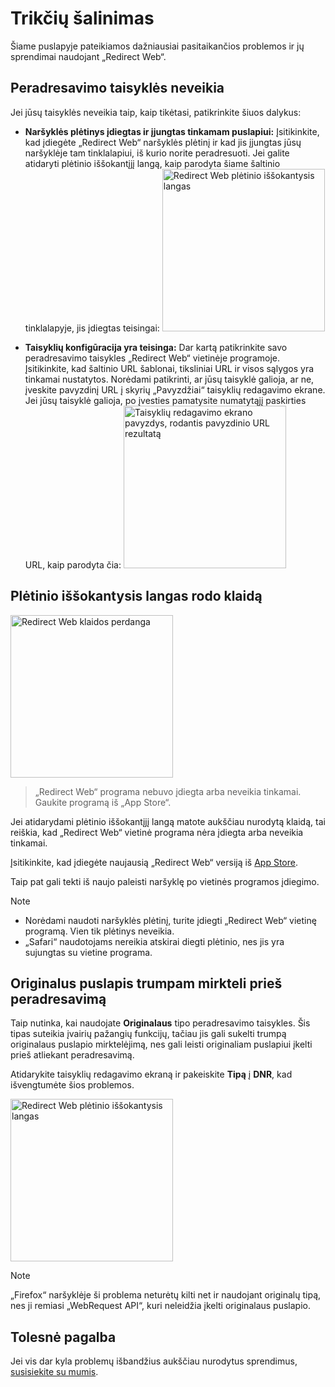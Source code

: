 
# Trikčių šalinimas

Šiame puslapyje pateikiamos dažniausiai pasitaikančios problemos ir jų sprendimai naudojant „Redirect Web“.

<TOCInline toc={toc} />

## Peradresavimo taisyklės neveikia

Jei jūsų taisyklės neveikia taip, kaip tikėtasi, patikrinkite šiuos dalykus:

- **Naršyklės plėtinys įdiegtas ir įjungtas tinkamam puslapiui:** Įsitikinkite, kad įdiegėte „Redirect Web“ naršyklės plėtinį ir kad jis įjungtas jūsų naršyklėje tam tinklalapiui, iš kurio norite peradresuoti. Jei galite atidaryti plėtinio iššokantįjį langą, kaip parodyta šiame šaltinio tinklalapyje, jis įdiegtas teisingai:
    <Image src={ExtensionPopup} alt="Redirect Web plėtinio iššokantysis langas" width="260" hasShadow/>

- **Taisyklių konfigūracija yra teisinga:** Dar kartą patikrinkite savo peradresavimo taisykles „Redirect Web“ vietinėje programoje. Įsitikinkite, kad šaltinio URL šablonai, tiksliniai URL ir visos sąlygos yra tinkamai nustatytos. Norėdami patikrinti, ar jūsų taisyklė galioja, ar ne, įveskite pavyzdinį URL į skyrių „Pavyzdžiai“ taisyklių redagavimo ekrane. Jei jūsų taisyklė galioja, po įvesties pamatysite numatytąjį paskirties URL, kaip parodyta čia:
    <Image src={RuleEditExampleResult} alt="Taisyklių redagavimo ekrano pavyzdys, rodantis pavyzdinio URL rezultatą" width="260" hasShadow/>

## Plėtinio iššokantysis langas rodo klaidą

<Image src={ErrorOverlay} alt="Redirect Web klaidos perdanga" width="260" hasShadow hasRoundedCorners/>

> „Redirect Web“ programa nebuvo įdiegta arba neveikia tinkamai.
> Gaukite programą iš „App Store“.

Jei atidarydami plėtinio iššokantįjį langą matote aukščiau nurodytą klaidą, tai reiškia, kad „Redirect Web“ vietinė programa nėra įdiegta arba neveikia tinkamai.

Įsitikinkite, kad įdiegėte naujausią „Redirect Web“ versiją iš [App Store](https://apps.apple.com/app/id1571283503).

Taip pat gali tekti iš naujo paleisti naršyklę po vietinės programos įdiegimo.

> [!NOTE]
> * Norėdami naudoti naršyklės plėtinį, turite įdiegti „Redirect Web“ vietinę programą. Vien tik plėtinys neveikia.
> * „Safari“ naudotojams nereikia atskirai diegti plėtinio, nes jis yra sujungtas su vietine programa.

## Originalus puslapis trumpam mirkteli prieš peradresavimą

Taip nutinka, kai naudojate **Originalaus** tipo peradresavimo taisykles. Šis tipas suteikia įvairių pažangių funkcijų, tačiau jis gali sukelti trumpą originalaus puslapio mirktelėjimą, nes gali leisti originaliam puslapiui įkelti prieš atliekant peradresavimą.

Atidarykite taisyklių redagavimo ekraną ir pakeiskite **Tipą** į **DNR**, kad išvengtumėte šios problemos.

<Image src={EditRuleDnr} alt="Redirect Web plėtinio iššokantysis langas" height="260" hasShadow hasRoundedCorners/>

> [!NOTE]
> „Firefox“ naršyklėje ši problema neturėtų kilti net ir naudojant originalų tipą, nes ji remiasi „WebRequest API“, kuri neleidžia įkelti originalaus puslapio.

## Tolesnė pagalba

Jei vis dar kyla problemų išbandžius aukščiau nurodytus sprendimus, [susisiekite su mumis](./contact-us).